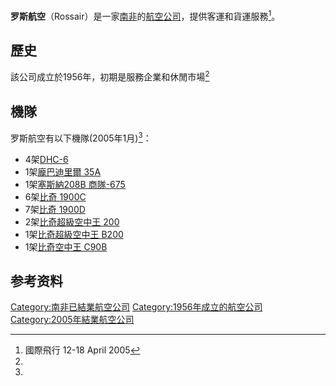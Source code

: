 {{Infobox Airline
|airline = 南非罗斯航空 <br> Rossair Executive Air Charter
|logo = 
|logo_size =
|fleet_size = 23（在停止运营时）
|destinations =
|IATA = -
|ICAO = RSS
|Partner = 
|callsign = ROSS CHARTER<ref>[http://www.airlinecodes.co.uk/ Airline Codes] {{Wayback|url=http://www.airlinecodes.co.uk/ |date=20080828162010 }} retrieved 23 December 2006</ref>
|parent =
|company_slogan =
|founded = 1956年
|ceased  = 2005年
|headquarters = {{南非}}[[拉塞利亚国际机场|拉塞利亚国际机场]]
|key_people =
|hubs =
|focus_cities =
|frequent_flyer =
|lounge =
|alliance =
|subsidiaries =
|website = 
}}

'''罗斯航空'''（Rossair）是一家[[南非|南非]]的[[航空公司|航空公司]]，提供客運和貨運服務<ref name="FI">國際飛行 12-18 April 2005</ref>。

== 歷史 ==
該公司成立於1956年，初期是服務企業和休閒市場<ref name="FI"/>

== 機隊 ==
罗斯航空有以下機隊(2005年1月)<ref name="FI"/>：

* 4架[[DHC-6|DHC-6]]
* 1架[[里爾35|龐巴迪里爾 35A]]
* 1架[[塞斯納208|塞斯納208B 商隊-675]]
* 6架[[比奇飛機1900|比奇 1900C]]
* 7架[[比奇飛機1900|比奇 1900D]]
* 2架[[比奇飛機超級空中王|比奇超級空中王 200]]
* 1架[[比奇飛機超級空中王|比奇超級空中王 B200]]
* 1架[[比奇飛機空中王|比奇空中王 C90B]]

== 参考资料 ==
{{reflist|2}}

{{南非航空公司}}

[[Category:南非已結業航空公司|Category:南非已結業航空公司]]
[[Category:1956年成立的航空公司|Category:1956年成立的航空公司]]
[[Category:2005年結業航空公司|Category:2005年結業航空公司]]